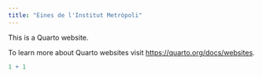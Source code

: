 ```yaml
---
title: "Eines de l'Institut Metròpoli"
---
```


This is a Quarto website.

To learn more about Quarto websites visit <https://quarto.org/docs/websites>.

```r
1 + 1
```


